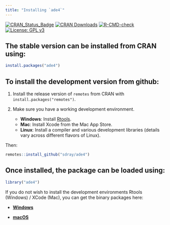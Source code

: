 ```yaml
---
title: "Installing `ade4`"
---
```


[![CRAN_Status_Badge](http://www.r-pkg.org/badges/version/ade4)](http://cran.r-project.org/package=ade4)
[![CRAN Downloads](https://cranlogs.r-pkg.org/badges/ade4)](https://cran.r-project.org/package=ade4)
[![R-CMD-check](https://github.com/sdray/ade4/workflows/R-CMD-check/badge.svg)](https://github.com/sdray/ade4/actions)
[![License: GPL v3](https://img.shields.io/badge/License-GPLv3-blue.svg)](https://www.gnu.org/licenses/gpl-3.0)

## The stable version can be installed from CRAN using:

```r
install.packages("ade4")
```

## To install the development version from github:

1. Install the release version of `remotes` from CRAN with `install.packages("remotes")`.

2. Make sure you have a working development environment.
    * **Windows**: Install [Rtools](http://cran.r-project.org/bin/windows/Rtools/).
    * **Mac**: Install Xcode from the Mac App Store.
    * **Linux**: Install a compiler and various development libraries (details vary across different flavors of Linux).

Then:

```r
remotes::install_github("sdray/ade4")
```

## Once installed, the package can be loaded using:

```r
library("ade4")
```

If you do not wish to install the development environments Rtools (Windows) / XCode (Mac), you can get the binary packages here:

* [**Windows**](http://pbil.univ-lyon1.fr/members/thioulouse/bin/windows/)

* [**macOS**](http://pbil.univ-lyon1.fr/members/thioulouse/bin/macosx/)
